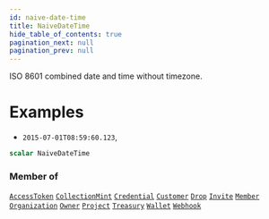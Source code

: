 ```yaml
---
id: naive-date-time
title: NaiveDateTime
hide_table_of_contents: true
pagination_next: null
pagination_prev: null
---
```








ISO 8601 combined date and time without timezone.

# Examples

* `2015-07-01T08:59:60.123`,

```graphql
scalar NaiveDateTime
```




### Member of

[`AccessToken`](/api/objects/access-token)  <Badge class="secondary" text="object"/><Bullet />[`CollectionMint`](/api/objects/collection-mint)  <Badge class="secondary" text="object"/><Bullet />[`Credential`](/api/objects/credential)  <Badge class="secondary" text="object"/><Bullet />[`Customer`](/api/objects/customer)  <Badge class="secondary" text="object"/><Bullet />[`Drop`](/api/objects/drop)  <Badge class="secondary" text="object"/><Bullet />[`Invite`](/api/objects/invite)  <Badge class="secondary" text="object"/><Bullet />[`Member`](/api/objects/member)  <Badge class="secondary" text="object"/><Bullet />[`Organization`](/api/objects/organization)  <Badge class="secondary" text="object"/><Bullet />[`Owner`](/api/objects/owner)  <Badge class="secondary" text="object"/><Bullet />[`Project`](/api/objects/project)  <Badge class="secondary" text="object"/><Bullet />[`Treasury`](/api/objects/treasury)  <Badge class="secondary" text="object"/><Bullet />[`Wallet`](/api/objects/wallet)  <Badge class="secondary" text="object"/><Bullet />[`Webhook`](/api/objects/webhook)  <Badge class="secondary" text="object"/>



